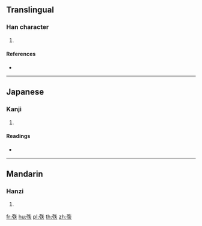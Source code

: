 {{character info/new}}
==Translingual==

===Han character===
{{Han char|rn=111|rad=矢|as=03|sn=8|four=|canj=NOK|ids=⿰弓矢}}

# {{defn|Han|sort=矢03}}

====References====
* {{Han ref|kx=0823.400|dkj=23934|dj=1235.260|hdz=42582.010|uh=77E4|ud=30692}}

----

==Japanese==

===Kanji===
{{ja-kanji|grade=|rs=矢03}}

# {{defn|lang=ja|sort=矢03}}

====Readings====
* {{ja-readings|on=[[しん]] (shin)|kun=[[はぐ]] (hagu), [[はげ]] (hage), [[いわにゃ]] (iwanya)|nanori=}}

----

==Mandarin==

===Hanzi===
{{cmn-hanzi|pin=[[shěn]] ([[shen3]]), [[zhì]] ([[zhi4]])|wg=shen<sup>3</sup>, chih<sup>4</sup>}}

# {{defn|lang=cmn|sort=矢03}}

[[fr:矤]]
[[hu:矤]]
[[pl:矤]]
[[th:矤]]
[[zh:矤]]